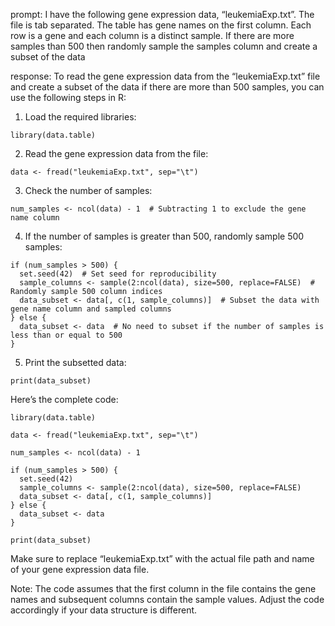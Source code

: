prompt:
I have the following gene expression data, "leukemiaExp.txt". The file is tab separated. The table has gene names on the first column. Each row is a gene and each column is a distinct sample.  If there are more samples than 500 then randomly sample the samples column and create a subset of the data

response:
To read the gene expression data from the "leukemiaExp.txt" file and create a subset of the data if there are more than 500 samples, you can use the following steps in R:

1. Load the required libraries:
```
library(data.table)
```

2. Read the gene expression data from the file:
```
data <- fread("leukemiaExp.txt", sep="\t")
```

3. Check the number of samples:
```
num_samples <- ncol(data) - 1  # Subtracting 1 to exclude the gene name column
```

4. If the number of samples is greater than 500, randomly sample 500 samples:
```
if (num_samples > 500) {
  set.seed(42)  # Set seed for reproducibility
  sample_columns <- sample(2:ncol(data), size=500, replace=FALSE)  # Randomly sample 500 column indices
  data_subset <- data[, c(1, sample_columns)]  # Subset the data with gene name column and sampled columns
} else {
  data_subset <- data  # No need to subset if the number of samples is less than or equal to 500
}
```

5. Print the subsetted data:
```
print(data_subset)
```

Here's the complete code:
```
library(data.table)

data <- fread("leukemiaExp.txt", sep="\t")

num_samples <- ncol(data) - 1

if (num_samples > 500) {
  set.seed(42)
  sample_columns <- sample(2:ncol(data), size=500, replace=FALSE)
  data_subset <- data[, c(1, sample_columns)]
} else {
  data_subset <- data
}

print(data_subset)
```

Make sure to replace "leukemiaExp.txt" with the actual file path and name of your gene expression data file.

Note: The code assumes that the first column in the file contains the gene names and subsequent columns contain the sample values. Adjust the code accordingly if your data structure is different.
